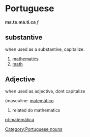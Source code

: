 =Portuguese=

'''ma.te.má.ti.ca''' ''f''

==substantive==

when used as a substantive, capitalize.

#[[mathematics]]
#[[math]]

==Adjective==

when used as adjective, dont capitalize

(masculine: [[matemático]]

# related do mathematics

[[pt:matemática]]
[[Category:Portuguese nouns]]